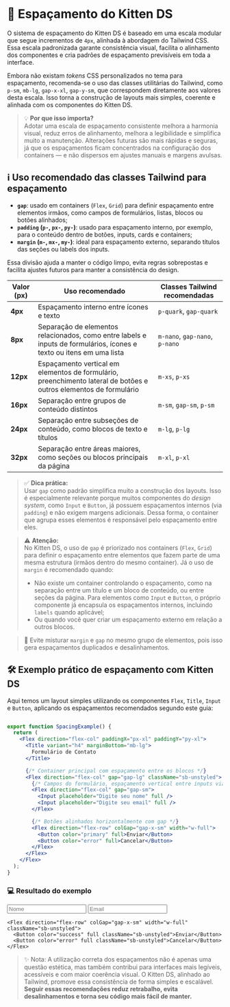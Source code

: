
<Meta title="Design/Espaçamento" />

# 📏 Espaçamento do Kitten DS

O sistema de espaçamento do Kitten DS é baseado em uma escala modular que segue incrementos de `4px`, alinhada à abordagem do Tailwind CSS. Essa escala padronizada garante consistência visual, facilita o alinhamento dos componentes e cria padrões de espaçamento previsíveis em toda a interface.

Embora não existam *tokens* CSS personalizados no tema para espaçamento, recomenda-se o uso das classes utilitárias do Tailwind, como `p-sm`, `mb-lg`, `gap-x-xl`, `gap-y-sm`, que correspondem diretamente aos valores desta escala. Isso torna a construção de layouts mais simples, coerente e alinhada com os componentes do Kitten DS.

> 💡 **Por que isso importa?**  
> Adotar uma escala de espaçamento consistente melhora a harmonia visual, reduz erros de alinhamento, melhora a legibilidade e simplifica muito a manutenção. Alterações futuras são mais rápidas e seguras, já que os espaçamentos ficam concentrados na configuração dos containers — e não dispersos em ajustes manuais e margens avulsas.

## ℹ️ Uso recomendado das classes Tailwind para espaçamento

- **`gap`**: usado em containers (`Flex`, `Grid`) para definir espaçamento entre elementos irmãos, como campos de formulários, listas, blocos ou botões alinhados;
- **`padding` (`p-`, `px-`, `py-`)**: usado para espaçamento interno, por exemplo, para o conteúdo dentro de botões, inputs, cards e containers;
- **`margin` (`m-`, `mx-`, `my-`)**: ideal para espaçamento externo, separando títulos das seções ou labels dos inputs.

Essa divisão ajuda a manter o código limpo, evita regras sobrepostas e facilita ajustes futuros para manter a consistência do design.

<table>
  <thead>
    <tr>
      <th>Valor (px)</th>
      <th>Uso recomendado</th>
      <th>Classes Tailwind recomendadas</th>
    </tr>
  </thead>
  <tbody>
    <tr>
      <td><strong>4px</strong></td>
      <td>Espaçamento interno entre ícones e texto</td>
      <td><code>p-quark</code>, <code>gap-quark</code></td>
    </tr>
    <tr>
      <td><strong>8px</strong></td>
      <td>Separação de elementos relacionados, como entre labels e inputs de formulários, ícones e texto ou itens em uma lista</td>
      <td><code>m-nano</code>, <code>gap-nano</code>, <code>p-nano</code></td>
    </tr>
    <tr>
      <td><strong>12px</strong></td>
      <td>Espaçamento vertical em elementos de formulário, preenchimento lateral de botões e outros elementos de formulário</td>
      <td><code>m-xs</code>, <code>p-xs</code></td>
    </tr>
    <tr>
      <td><strong>16px</strong></td>
      <td>Separação entre grupos de conteúdo distintos</td>
      <td><code>m-sm</code>, <code>gap-sm</code>, <code>p-sm</code></td>
    </tr>
    <tr>
      <td><strong>24px</strong></td>
      <td>Separação entre subseções de conteúdo, como blocos de texto e títulos</td>
      <td><code>m-lg</code>, <code>p-lg</code></td>
    </tr>
    <tr>
      <td><strong>32px</strong></td>
      <td>Separação entre áreas maiores, como seções ou blocos principais da página</td>
      <td><code>m-xl</code>, <code>p-xl</code></td>
    </tr>
  </tbody>
</table>

> ✅ **Dica prática:**  
> Usar `gap` como padrão simplifica muito a construção dos layouts. Isso é especialmente relevante porque muitos componentes do *design system*, como `Input` e `Button`, já possuem espaçamentos internos (via `padding`) e não exigem margens adicionais. Dessa forma, o container que agrupa esses elementos é responsável pelo espaçamento entre eles.

> ⚠️ **Atenção:**  
> No Kitten DS, o uso de `gap` é priorizado nos containers (`Flex`, `Grid`) para definir o espaçamento entre elementos que fazem parte de uma mesma estrutura (irmãos dentro do mesmo container). Já o uso de `margin` é recomendado quando:
> - Não existe um container controlando o espaçamento, como na separação entre um título e um bloco de conteúdo, ou entre seções da página. Para elementos como `Input` e `Button`, o próprio componente já encapsula os espaçamentos internos, incluindo `labels` quando aplicável;
> - Ou quando você quer criar um espaçamento externo em relação a outros blocos.

> 🚫 Evite misturar `margin` e `gap` no mesmo grupo de elementos, pois isso gera espaçamentos duplicados e desalinhamentos.

## 🛠️ Exemplo prático de espaçamento com Kitten DS

Aqui temos um layout simples utilizando os componentes `Flex`, `Title`, `Input` e `Button`, aplicando os espaçamentos recomendados segundo este guia:

```jsx live

export function SpacingExample() {
  return (
    <Flex direction="flex-col" paddingX="px-xl" paddingY="py-xl">
      <Title variant="h4" marginBottom="mb-lg">
        Formulário de Contato
      </Title>

      {/* Container principal com espaçamento entre os blocos */}
      <Flex direction="flex-col" gap="gap-lg" className="sb-unstyled">
        {/* Campos do formulário, espaçamento vertical entre inputs via gap */}
        <Flex direction="flex-col" gap="gap-sm">
          <Input placeholder="Digite seu nome" full />
          <Input placeholder="Digite seu email" full />
        </Flex>

        {/* Botões alinhados horizontalmente com gap */}
        <Flex direction="flex-row" colGap="gap-x-sm" width="w-full">
          <Button color="primary" full>Enviar</Button>
          <Button color="error" full>Cancelar</Button>
        </Flex>
      </Flex>
    </Flex>
  );
}
```

### 💻 Resultado do exemplo

<Flex direction="flex-col" paddingX="px-xl" paddingY="py-xl" className="sb-unstyled max-w-92">
  <Title variant="h4" marginBottom="mb-lg" className="sb-unstyled">Formulário de Contato</Title>
  
  <Flex direction="flex-col" gap="gap-lg" className="sb-unstyled">
    <Flex direction="flex-col" gap="gap-sm" width="w-full" className="sb-unstyled">
      <input type="text" placeholder="Nome" className="w-full p-xs border rounded flex-1 sb-unstyled" />
      <input type="email" placeholder="Email" className="w-full p-xs border rounded flex-1 sb-unstyled" />
    </Flex>

    <Flex direction="flex-row" colGap="gap-x-sm" width="w-full" className="sb-unstyled">
      <Button color="success" full className="sb-unstyled">Enviar</Button>
      <Button color="error" full className="sb-unstyled">Cancelar</Button>
    </Flex>
  </Flex>
</Flex>

> ✨ Nota: A utilização correta dos espaçamentos não é apenas uma questão estética, mas também contribui para interfaces mais legíveis, acessíveis e com maior coerência visual. O Kitten DS, alinhado ao Tailwind, promove essa consistência de forma simples e escalável.
> **Seguir essas recomendações reduz retrabalho, evita desalinhamentos e torna seu código mais fácil de manter.**